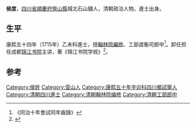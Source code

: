 {{Otheruses|other=名为侯度的其他人物|侯度}}

'''侯度'''，[[四川省|四川省]][[順慶府|順慶府]][[營山縣|營山縣]]城北石山舖人，清朝政治人物。進士出身。

== 生平 ==
康熙五十四年（1715年）乙未科進士，授[[翰林院|翰林院]][[編修|編修]]、工部虞衡司郎中<ref>《同治十年會試同年齒錄》</ref>。卸任担任成都[[锦江书院|锦江书院]]主讲，著《锦江书院学规》<ref>{{cite news|title=营山县“古城旧事”|url=http://www.tangjianxin.com/ns_detail.asp?id=501269&nowmenuid=500716&previd=500720|accessdate=2013-12-15|newspaper=中國唐氏四川网|archive-url=https://web.archive.org/web/20151222092625/http://www.tangjianxin.com/ns_detail.asp?id=501269&nowmenuid=500716&previd=500720|archive-date=2015-12-22|dead-url=yes}}</ref>。

==参考==
{{reflist}}

{{康熙五十四年乙未科殿試金榜}}

{{Authority control}}

{{DEFAULTSORT:Hou侯}}
[[Category:侯姓|Category:侯姓]]
[[Category:营山人|Category:营山人]]
[[Category:康熙五十年辛卯科四川鄉試舉人|Category:康熙五十年辛卯科四川鄉試舉人]]
[[Category:清朝四川進士|Category:清朝四川進士]]
[[Category:清朝翰林院编修|Category:清朝翰林院编修]]
[[Category:清朝工部郎中|Category:清朝工部郎中]]


{{清朝人物小作品}}